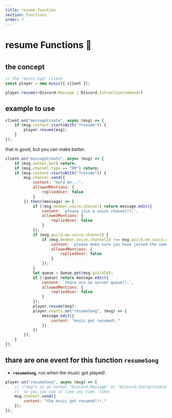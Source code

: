 ---
title: resume function
section: Functions
order: 7
---
#
#
#
# resume Functions 🧪
#
#
#
## the concept

```js
// the "music.kyp" client
const player = new music({ client });

player.resume(<Discord.Message | Discord.IntractionCommand>)

```

## example to use

```js
client.on("messageCreate", async (msg) => {
    if (msg.content.startsWith("?resume")) {
        player.resume(msg);
    }
});
```

that is good, but you can make better.

```js
client.on("messageCreate", async (msg) => {
    if (msg.author.bot) return;
    if (msg.channel.type == "DM") return;
    if (msg.content.startsWith("?resume")) {
        msg.channel.send({
            content: "Hold On...",
            allowedMentions: {
                repliedUser: false
            }
        }).then((message) => {
            if (!msg.member.voice.channel) return message.edit({
                content: `please join a voice channel!?.`,
                allowedMentions: {
                    repliedUser: false
                }
            });
            if (msg.guild.me.voice.channel) {
                if (msg.member.voice.channelId !== msg.guild.me.voice.channelId) return message.edit({
                    content: `please make sure you have joined the same channel iam in: <#${msg.guild.me.voice.channelId}>!?.`,
                    allowedMentions: {
                        repliedUser: false
                    }
                });
            }
            let queue = Queue.get(msg.guildId);
            if (!queue) return message.edit({
                content: `thare are no server queue!?.`,
                allowedMentions: {
                    repliedUser: false
                }
            });
            player.resume(msg);
            player.events.on("resumeSong", (msg) => {
                message.edit({
                    content: "music got resumed!."
                })
            })
        });
    }
});
```

## thare are one event for this function **`resumeSong`**


- **`resumeSong`**, run when the music got played!.

```js
player.on("resumeSong", async (msg) => {
    // <"msg"> is an normal "Discord.Message" or "Discord.IntractionCommand",
    //  so you can use it like any time. like:
    msg.channel.send({
        content: "the music got resumed!!!."
    });
});
```